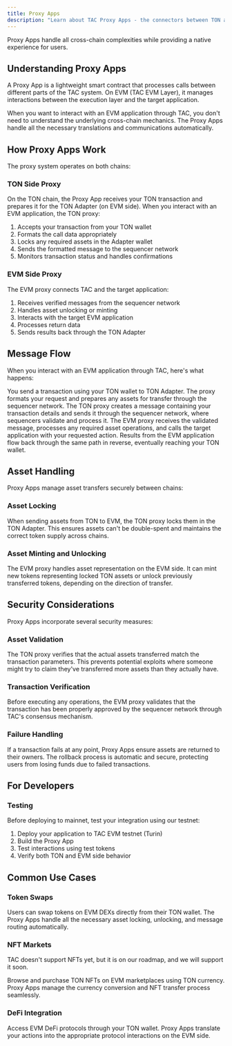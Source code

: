 ```yaml
---
title: Proxy Apps
description: "Learn about TAC Proxy Apps - the connectors between TON and EVM applications"
---
```


Proxy Apps handle all cross-chain complexities while providing a native experience for users.

## Understanding Proxy Apps

A Proxy App is a lightweight smart contract that processes calls between different parts of the TAC system. On EVM (TAC EVM Layer), it manages interactions between the execution layer and the target application.

When you want to interact with an EVM application through TAC, you don't need to understand the underlying cross-chain mechanics. The Proxy Apps handle all the necessary translations and communications automatically.

## How Proxy Apps Work

The proxy system operates on both chains:

### TON Side Proxy

On the TON chain, the Proxy App receives your TON transaction and prepares it for the TON Adapter (on EVM side). When you interact with an EVM application, the TON proxy:

1. Accepts your transaction from your TON wallet
2. Formats the call data appropriately
3. Locks any required assets in the Adapter wallet
4. Sends the formatted message to the sequencer network
5. Monitors transaction status and handles confirmations

### EVM Side Proxy

The EVM proxy connects TAC and the target application:

1. Receives verified messages from the sequencer network
2. Handles asset unlocking or minting
3. Interacts with the target EVM application
4. Processes return data
5. Sends results back through the TON Adapter

## Message Flow

When you interact with an EVM application through TAC, here's what happens:

<Steps>
<Step title="Transaction Initiation">
You send a transaction using your TON wallet to TON Adapter. The proxy formats your request and prepares any assets for transfer through the sequencer network.
</Step>

<Step title="Message Transfer">
The TON proxy creates a message containing your transaction details and sends it through the sequencer network, where sequencers validate and process it.
</Step>

<Step title="EVM Execution">
The EVM proxy receives the validated message, processes any required asset operations, and calls the target application with your requested action.
</Step>

<Step title="Return Trip">
Results from the EVM application flow back through the same path in reverse, eventually reaching your TON wallet.
</Step>
</Steps>

## Asset Handling

Proxy Apps manage asset transfers securely between chains:

### Asset Locking

When sending assets from TON to EVM, the TON proxy locks them in the TON Adapter. This ensures assets can't be double-spent and maintains the correct token supply across chains.

### Asset Minting and Unlocking

The EVM proxy handles asset representation on the EVM side. It can mint new tokens representing locked TON assets or unlock previously transferred tokens, depending on the direction of transfer.

## Security Considerations

Proxy Apps incorporate several security measures:

### Asset Validation

The TON proxy verifies that the actual assets transferred match the transaction parameters. This prevents potential exploits where someone might try to claim they've transferred more assets than they actually have.

### Transaction Verification

Before executing any operations, the EVM proxy validates that the transaction has been properly approved by the sequencer network through TAC's consensus mechanism.

### Failure Handling

If a transaction fails at any point, Proxy Apps ensure assets are returned to their owners. The rollback process is automatic and secure, protecting users from losing funds due to failed transactions.

## For Developers

### Testing

Before deploying to mainnet, test your integration using our testnet:

1. Deploy your application to TAC EVM testnet (Turin)
2. Build the Proxy App
3. Test interactions using test tokens
4. Verify both TON and EVM side behavior

## Common Use Cases

### Token Swaps

Users can swap tokens on EVM DEXs directly from their TON wallet. The Proxy Apps handle all the necessary asset locking, unlocking, and message routing automatically.

### NFT Markets

<Info>
  TAC doesn't support NFTs yet, but it is on our roadmap, and we will support it
  soon.
</Info>

Browse and purchase TON NFTs on EVM marketplaces using TON currency. Proxy Apps manage the currency conversion and NFT transfer process seamlessly.

### DeFi Integration

Access EVM DeFi protocols through your TON wallet. Proxy Apps translate your actions into the appropriate protocol interactions on the EVM side.